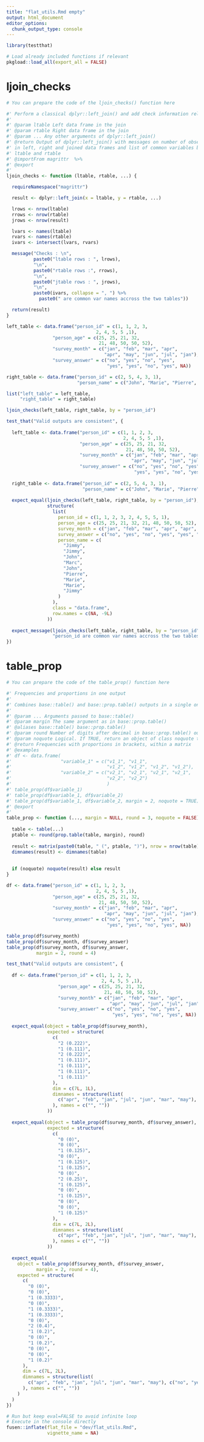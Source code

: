 ```yaml
---
title: "flat_utils.Rmd empty"
output: html_document
editor_options: 
  chunk_output_type: console
---
```


```r
library(testthat)
```

```r
# Load already included functions if relevant
pkgload::load_all(export_all = FALSE)
```

# ljoin_checks
    
```r
# You can prepare the code of the ljoin_checks() function here
```
  
```r
#' Perform a classical dplyr::left_join() and add check information related to join
#'
#' @param ltable Left data frame in the join
#' @param rtable Right data frame in the join
#' @param ... Any other arguments of dplyr::left_join()
#' @return Output of dplyr::left_join() with messages on number of observations
#' in left, right and joined data frames and list of common variables between
#' ltable and rtable
#' @importFrom magrittr  %>%
#' @export
#'
ljoin_checks <- function (ltable, rtable, ...) {

  requireNamespace("magrittr")

  result <- dplyr::left_join(x = ltable, y = rtable, ...)

  lrows <- nrow(ltable)
  rrows <- nrow(rtable)
  jrows <- nrow(result)

  lvars <- names(ltable)
  rvars <- names(rtable)
  ivars <- intersect(lvars, rvars)

  message("Checks : \n",
          paste0("ltable rows : ", lrows),
          "\n",
          paste0("rtable rows :", rrows),
          "\n",
          paste0("jtable rows : ", jrows),
          "\n",
          paste0(ivars, collapse = ", ") %>%
            paste0(" are common var names accross the two tables"))

  return(result)
}
```
  
```r
left_table <- data.frame("person_id" = c(1, 1, 2, 3,
                                 2, 4, 5, 5 ,1),
                 "person_age" = c(25, 25, 21, 32,
                                  21, 48, 50, 50, 52),
                 "survey_month" = c("jan", "feb", "mar", "apr",
                                    "apr", "may", "jun", "jul", "jan"),
                 "survey_answer" = c("no", "yes", "no", "yes",
                                     "yes", "yes", "no", "yes", NA))

right_table <- data.frame("person_id" = c(2, 5, 4, 3, 1), 
                          "person_name" = c("John", "Marie", "Pierre", "Marc", "Jimmy"))

list("left_table" = left_table, 
     "right_table" = right_table)

ljoin_checks(left_table, right_table, by = "person_id")
```
  
```r
test_that("Valid outputs are consistent", {
  
  left_table <- data.frame("person_id" = c(1, 1, 2, 3,
                                           2, 4, 5, 5 ,1),
                           "person_age" = c(25, 25, 21, 32,
                                            21, 48, 50, 50, 52),
                           "survey_month" = c("jan", "feb", "mar", "apr",
                                              "apr", "may", "jun", "jul", "jan"),
                           "survey_answer" = c("no", "yes", "no", "yes",
                                               "yes", "yes", "no", "yes", NA))
  
  right_table <- data.frame("person_id" = c(2, 5, 4, 3, 1), 
                            "person_name" = c("John", "Marie", "Pierre", "Marc", "Jimmy"))
  
  expect_equal(ljoin_checks(left_table, right_table, by = "person_id"), 
               structure(
                 list(
                   person_id = c(1, 1, 2, 3, 2, 4, 5, 5, 1),
                   person_age = c(25, 25, 21, 32, 21, 48, 50, 50, 52),
                   survey_month = c("jan", "feb", "mar", "apr", "apr", "may", "jun", "jul", "jan"),
                   survey_answer = c("no", "yes", "no", "yes", "yes", "yes", "no", "yes", NA),
                   person_name = c(
                     "Jimmy",
                     "Jimmy",
                     "John",
                     "Marc",
                     "John",
                     "Pierre",
                     "Marie",
                     "Marie",
                     "Jimmy"
                   )
                 ),
                 class = "data.frame",
                 row.names = c(NA, -9L)
               ))
  
  expect_message(ljoin_checks(left_table, right_table, by = "person_id"), 
                 "person_id are common var names accross the two tables")
})
```

# table_prop
    
```r
# You can prepare the code of the table_prop() function here
```
  
```r
#' Frequencies and proportions in one output
#'
#' Combines base::table() and base::prop.table() outputs in a single one
#'
#' @param ... Arguments passed to base::table()
#' @param margin The same argument as in base::prop.table()
#' @aliases base::table() base::prop.table()
#' @param round Number of digits after decimal in base::prop.table() output
#' @param noquote Logical. If TRUE, return an object of class noquote that provides better view of the output
#' @return Frequencies with proportions in brackets, within a matrix
#' @examples
#' df <- data.frame(
#'                  "variable_1" = c("v1_1", "v1_1",
#'                                   "v1_2", "v1_2", "v1_2", "v1_2"),
#'                  "variable_2" = c("v2_1", "v2_1", "v2_1", "v2_1",
#'                                   "v2_2", "v2_2")
#'                                   )
#' table_prop(df$variable_1)
#' table_prop(df$variable_1, df$variable_2)
#' table_prop(df$variable_1, df$variable_2, margin = 2, noquote = TRUE)
#' @export
#'
table_prop <- function (..., margin = NULL, round = 3, noquote = FALSE) {
  
  table <- table(...)
  ptable <- round(prop.table(table, margin), round)
  
  result <- matrix(paste0(table, " (", ptable, ")"), nrow = nrow(table))
  dimnames(result) <- dimnames(table)
  
  
  if (noquote) noquote(result) else result
}
```
  
```r
df <- data.frame("person_id" = c(1, 1, 2, 3,
                                 2, 4, 5, 5 ,1),
                 "person_age" = c(25, 25, 21, 32,
                                  21, 48, 50, 50, 52),
                 "survey_month" = c("jan", "feb", "mar", "apr",
                                    "apr", "may", "jun", "jul", "jan"),
                 "survey_answer" = c("no", "yes", "no", "yes",
                                     "yes", "yes", "no", "yes", NA))

table_prop(df$survey_month)
table_prop(df$survey_month, df$survey_answer)
table_prop(df$survey_month, df$survey_answer, 
           margin = 2, round = 4)
```

```r
test_that("Valid outputs are consistent", {
  
  df <- data.frame("person_id" = c(1, 1, 2, 3,
                                   2, 4, 5, 5 ,1),
                   "person_age" = c(25, 25, 21, 32,
                                    21, 48, 50, 50, 52),
                   "survey_month" = c("jan", "feb", "mar", "apr",
                                      "apr", "may", "jun", "jul", "jan"),
                   "survey_answer" = c("no", "yes", "no", "yes",
                                       "yes", "yes", "no", "yes", NA))
  
  expect_equal(object = table_prop(df$survey_month), 
               expected = structure(
                 c(
                   "2 (0.222)",
                   "1 (0.111)",
                   "2 (0.222)",
                   "1 (0.111)",
                   "1 (0.111)",
                   "1 (0.111)",
                   "1 (0.111)"
                 ),
                 dim = c(7L, 1L),
                 dimnames = structure(list(
                   c("apr", "feb", "jan", "jul", "jun", "mar", "may"), NULL
                 ), names = c("", ""))
               ))
  
  expect_equal(object = table_prop(df$survey_month, df$survey_answer), 
               expected = structure(
                 c(
                   "0 (0)",
                   "0 (0)",
                   "1 (0.125)",
                   "0 (0)",
                   "1 (0.125)",
                   "1 (0.125)",
                   "0 (0)",
                   "2 (0.25)",
                   "1 (0.125)",
                   "0 (0)",
                   "1 (0.125)",
                   "0 (0)",
                   "0 (0)",
                   "1 (0.125)"
                 ),
                 dim = c(7L, 2L),
                 dimnames = structure(list(
                   c("apr", "feb", "jan", "jul", "jun", "mar", "may"), c("no", "yes")
                 ), names = c("", ""))
               ))
  
  expect_equal(
    object = table_prop(df$survey_month, df$survey_answer, 
           margin = 2, round = 4), 
    expected = structure(
      c(
        "0 (0)",
        "0 (0)",
        "1 (0.3333)",
        "0 (0)",
        "1 (0.3333)",
        "1 (0.3333)",
        "0 (0)",
        "2 (0.4)",
        "1 (0.2)",
        "0 (0)",
        "1 (0.2)",
        "0 (0)",
        "0 (0)",
        "1 (0.2)"
      ),
      dim = c(7L, 2L),
      dimnames = structure(list(
        c("apr", "feb", "jan", "jul", "jun", "mar", "may"), c("no", "yes")
      ), names = c("", ""))
    )
  )
})
```



```r
# Run but keep eval=FALSE to avoid infinite loop
# Execute in the console directly
fusen::inflate(flat_file = "dev/flat_utils.Rmd", 
               vignette_name = NA)
```

